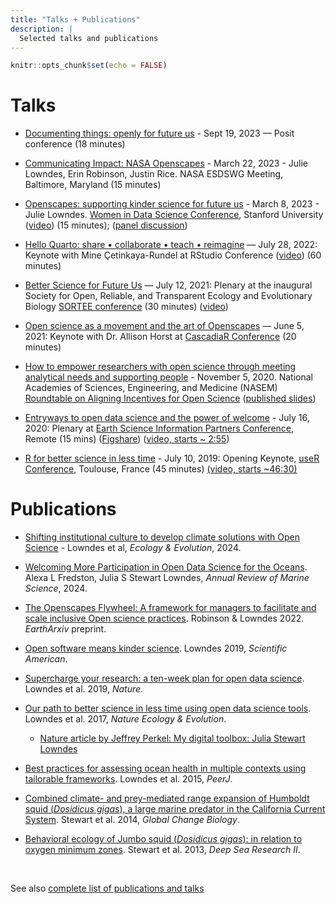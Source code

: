 ```yaml
---
title: "Talks + Publications"
description: |
  Selected talks and publications
---
```


```r
knitr::opts_chunk$set(echo = FALSE)
```

# Talks

-   [Documenting things: openly for future us](https://openscapes.github.io/documenting-things) - Sept 19, 2023 — Posit conference (18 minutes)

-   [Communicating Impact: NASA Openscapes](https://docs.google.com/presentation/d/14iEGfbipt5HBlVyyf3kvjyxas4lBoRlbT8u8iFr2VNw/edit?usp=sharing) - March 22, 2023 - Julie Lowndes, Erin Robinson, Justin Rice. NASA ESDSWG Meeting, Baltimore, Maryland (15 minutes)

-   [Openscapes: supporting kinder science for future us](https://docs.google.com/presentation/d/1CkhsAB9SZrfa5ARvm7b0B48xlPWuOHioqlsa5jqD92A/edit?usp=sharing) - March 8, 2023 - Julie Lowndes. [Women in Data Science Conference](https://www.widsconference.org/), Stanford University ([video](https://www.youtube.com/watch?v=08siJkRUnQM&list=PLHAk3jHXWpxKGSFHyOu9pnSOP9AInU_O2&index=16)) (15 minutes); ([panel discussion](https://www.youtube.com/watch?v=AwBV2d0Au-o&list=PLHAk3jHXWpxKGSFHyOu9pnSOP9AInU_O2&index=17))

-   [Hello Quarto: share • collaborate • teach • reimagine](https://mine.quarto.pub/hello-quarto/) — July 28, 2022: Keynote with Mine Çetinkaya-Rundel at RStudio Conference ([video](https://posit.co/keynotes/hello-quarto-share-collaborate-teach-reimagine/)) (60 minutes)

-   [Better Science for Future Us](https://docs.google.com/presentation/d/1HGw4P095-lblHiGQHXYidHiVysjrPxuojxTxKtE13vk/edit?usp=sharing) — July 12, 2021: Plenary at the inaugural Society for Open, Reliable, and Transparent Ecology and Evolutionary Biology [SORTEE conference](https://www.sortee.org/events/) (30 minutes) ([video](https://osf.io/47req/))

-   [Open science as a movement and the art of Openscapes](https://docs.google.com/presentation/d/11-flAlM33E7GwkzlJuuzbs8icfTgYnG7UmDwDkgD49k/edit?usp=sharing) — June 5, 2021: Keynote with Dr. Allison Horst at [CascadiaR Conference](https://cascadiarconf.com/) (20 minutes)

-   [How to empower researchers with open science through meeting analytical needs and supporting people](https://docs.google.com/presentation/d/1AmnPV8eLQl9_0EuHQAqp7xBMHcUlcFkM30509BwJkMA/edit?usp=sharing) - November 5, 2020. National Academies of Sciences, Engineering, and Medicine (NASEM) [Roundtable on Aligning Incentives for Open Science](https://www.nationalacademies.org/our-work/roundtable-on-aligning-incentives-for-open-science) ([published slides](https://docs.google.com/presentation/d/e/2PACX-1vSq8GlWfKNeW8SvAaqae8Uwg9TNKLO3SvdHZQulg75KnavcbA-R78JXtY3ogcEMNJzdxFxCptcSIVfS/pub?start=false&loop=false&delayms=3000))

-   [Entryways to open data science and the power of welcome](https://docs.google.com/presentation/d/1DjrMaEOw1F7zAIEXq3ZjiiyaqVAjydLyYww7huGfch8/edit?usp=sharing) - July 16, 2020: Plenary at [Earth Science Information Partners Conference](https://2020esipsummermeeting.sched.com/event/cItS/plenary), Remote (15 mins) ([Figshare](https://esip.figshare.com/articles/Entryways_to_open_data_science_and_the_power_of_welcome/12654689/1)) ([video, starts \~ 2:55](https://youtu.be/HAh7Xy9ReJo?t=1734))

-   [R for better science in less time](https://jules32.github.io/useR-2019-keynote/#1) - July 10, 2019: Opening Keynote, [useR Conference](http://user2019.r-project.org/), Toulouse, France (45 minutes) [(video, starts \~46:30)](https://www.youtube.com/watch?v=Z8PqwFPqn6Y)

# Publications

-   [Shifting institutional culture to develop climate solutions with Open Science](https://onlinelibrary.wiley.com/doi/10.1002/ece3.11341) - Lowndes et al, *Ecology & Evolution*, 2024.

-   [Welcoming More Participation in Open Data Science for the Oceans](https://www.annualreviews.org/doi/abs/10.1146/annurev-marine-041723-094741). Alexa L Fredston, Julia S Stewart Lowndes, *Annual Review of Marine Science*, 2024.

-   [The Openscapes Flywheel: A framework for managers to facilitate and scale inclusive Open science practices](https://eartharxiv.org/repository/view/4560/). Robinson & Lowndes 2022. *EarthArxiv* preprint.

-   [Open software means kinder science](https://blogs.scientificamerican.com/observations/open-software-means-kinder-science/). Lowndes 2019, *Scientific American*.

-   [Supercharge your research: a ten-week plan for open data science](https://openscapes.github.io/supercharge-research/). Lowndes et al. 2019, *Nature*.

-   [Our path to better science in less time using open data science tools](https://www.nature.com/articles/s41559-017-0160). Lowndes et al. 2017, *Nature Ecology & Evolution*.

    -   [Nature article by Jeffrey Perkel: My digital toolbox: Julia Stewart Lowndes](http://blogs.nature.com/naturejobs/2017/05/23/techblog-julia-stewart-lowndes/)

-   [Best practices for assessing ocean health in multiple contexts using tailorable frameworks](https://doi.org/10.7717/peerj.1503). Lowndes et al. 2015, *PeerJ*.

-   [Combined climate- and prey-mediated range expansion of Humboldt squid (*Dosidicus gigas*), a large marine predator in the California Current System](http://onlinelibrary.wiley.com/doi/10.1111/gcb.12502/abstract). Stewart et al. 2014, *Global Change Biology*.

-   [Behavioral ecology of Jumbo squid (*Dosidicus gigas*): in relation to oxygen minimum zones](http://www.sciencedirect.com/science/article/pii/S0967064512000860). Stewart et al. 2013, *Deep Sea Research II*.

<br>

See also [complete list of publications and talks](talks_pubs_complete.html)

